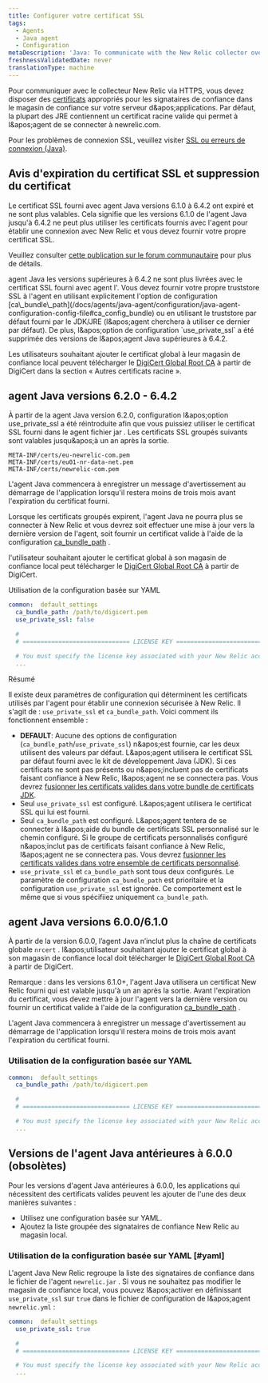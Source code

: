 ```yaml
---
title: Configurer votre certificat SSL
tags:
  - Agents
  - Java agent
  - Configuration
metaDescription: 'Java: To communicate with the New Relic collector over SSL, include the list of trusted signers in the trust store on your app server.'
freshnessValidatedDate: never
translationType: machine
---
```


Pour communiquer avec le collecteur New Relic via HTTPS, vous devez disposer des [certificats](/docs/using-new-relic/welcome-new-relic/get-started/glossary#ssl-certificate) appropriés pour les signataires de confiance dans le magasin de confiance sur votre serveur d&amp;apos;applications. Par défaut, la plupart des JRE contiennent un certificat racine valide qui permet à l&amp;apos;agent de se connecter à newrelic.com.

Pour les problèmes de connexion SSL, veuillez visiter [SSL ou erreurs de connexion (Java)](/docs/agents/java-agent/troubleshooting/ssl-or-connection-errors-java/).

## Avis d&apos;expiration du certificat SSL et suppression du certificat

<Callout variant="caution">
  Le certificat SSL fourni avec agent Java versions 6.1.0 à 6.4.2 ont expiré et ne sont plus valables. Cela signifie que les versions 6.1.0 de l&apos;agent Java jusqu&apos;à 6.4.2 ne peut plus utiliser les certificats fournis avec l&apos;agent pour établir une connexion avec New Relic et vous devez fournir votre propre certificat SSL.

  Veuillez consulter [cette publication sur le forum communautaire](https://discuss.newrelic.com/t/important-upcoming-new-relic-server-certificate-update-will-impact-most-users-of-java-agent-version-6-1-and-a-few-users-of-java-agent-version-6-2-0-to-6-4-2/141711) pour plus de détails.
</Callout>

<Callout variant="important">
  agent Java les versions supérieures à 6.4.2 ne sont plus livrées avec le certificat SSL fourni avec agent l&apos;. Vous devez fournir votre propre truststore SSL à l&apos;agent en utilisant explicitement l&apos;option de configuration [ca\_bundle\_path](/docs/agents/java-agent/configuration/java-agent-configuration-config-file#ca_config_bundle) ou en utilisant le truststore par défaut fourni par le JDK/JRE (l&amp;apos;agent cherchera à utiliser ce dernier par défaut). De plus, l&amp;apos;option de configuration `use_private_ssl` a été supprimée des versions de l&amp;apos;agent Java supérieures à 6.4.2.

  Les utilisateurs souhaitant ajouter le certificat global à leur magasin de confiance local peuvent télécharger le [DigiCert Global Root CA](https://www.digicert.com/kb/digicert-root-certificates.htm) à partir de DigiCert dans la section « Autres certificats racine ».
</Callout>

## agent Java versions 6.2.0 - 6.4.2

À partir de la agent Java version 6.2.0,[](/docs/agents/java-agent/configuration/java-agent-configuration-config-file#use_private_ssl) configuration l&amp;apos;option use\_private\_ssl a été réintroduite afin que vous puissiez utiliser le certificat SSL fourni dans le agent fichier jar . Les certificats SSL groupés suivants sont valables jusqu&amp;apos;à un an après la sortie.

```
META-INF/certs/eu-newrelic-com.pem
META-INF/certs/eu01-nr-data-net.pem
META-INF/certs/newrelic-com.pem
```

<Callout variant="important">
  L&apos;agent Java commencera à enregistrer un message d&apos;avertissement au démarrage de l&apos;application lorsqu&apos;il restera moins de trois mois avant l&apos;expiration du certificat fourni.

  Lorsque les certificats groupés expirent, l&apos;agent Java ne pourra plus se connecter à New Relic et vous devrez soit effectuer une mise à jour vers la dernière version de l&apos;agent, soit fournir un certificat valide à l&apos;aide de la configuration [ca\_bundle\_path](/docs/agents/java-agent/configuration/java-agent-configuration-config-file#ca_config_bundle) .

  l&apos;utilisateur souhaitant ajouter le certificat global à son magasin de confiance local peut télécharger le [DigiCert Global Root CA](https://www.digicert.com/kb/digicert-root-certificates.htm) à partir de DigiCert.
</Callout>

Utilisation de la configuration basée sur YAML

```yml
common:  default_settings
  ca_bundle_path: /path/to/digicert.pem
  use_private_ssl: false

  #
  # ============================== LICENSE KEY ===============================

  # You must specify the license key associated with your New Relic account
  ...
```

Résumé

Il existe deux paramètres de configuration qui déterminent les certificats utilisés par l&apos;agent pour établir une connexion sécurisée à New Relic. Il s&apos;agit de : `use_private_ssl` et `ca_bundle_path`. Voici comment ils fonctionnent ensemble :

* <DNT>**DEFAULT**</DNT>: Aucune des options de configuration (`ca_bundle_path`/`use_private_ssl`) n&amp;apos;est fournie, car les deux utilisent des valeurs par défaut. L&amp;apos;agent utilisera le certificat SSL par défaut fourni avec le kit de développement Java (JDK). Si ces certificats ne sont pas présents ou n&amp;apos;incluent pas de certificats faisant confiance à New Relic, l&amp;apos;agent ne se connectera pas. Vous devrez [fusionner les certificats valides dans votre bundle de certificats JDK](/docs/agents/java-agent/troubleshooting/ssl-or-connection-errors-java).
* Seul `use_private_ssl` est configuré. L&amp;apos;agent utilisera le certificat SSL qui lui est fourni.
* Seul `ca_bundle_path` est configuré. L&amp;apos;agent tentera de se connecter à l&amp;apos;aide du bundle de certificats SSL personnalisé sur le chemin configuré. Si le groupe de certificats personnalisés configuré n&amp;apos;inclut pas de certificats faisant confiance à New Relic, l&amp;apos;agent ne se connectera pas. Vous devrez [fusionner les certificats valides dans votre ensemble de certificats personnalisé](/docs/agents/java-agent/troubleshooting/ssl-or-connection-errors-java).
* `use_private_ssl` et `ca_bundle_path` sont tous deux configurés. Le paramètre de configuration `ca_bundle_path` est prioritaire et la configuration `use_private_ssl` est ignorée. Ce comportement est le même que si vous spécifiiez uniquement `ca_bundle_path`.

## agent Java versions 6.0.0/6.1.0

À partir de la version 6.0.0, l’agent Java n’inclut plus la chaîne de certificats globale `nrcert` . l&amp;apos;utilisateur souhaitant ajouter le certificat global à son magasin de confiance local doit télécharger le [DigiCert Global Root CA](https://www.digicert.com/kb/digicert-root-certificates.htm) à partir de DigiCert.

Remarque : dans les versions 6.1.0+, l&apos;agent Java utilisera un certificat New Relic fourni qui est valable jusqu&apos;à un an après la sortie. Avant l&apos;expiration du certificat, vous devez mettre à jour l&apos;agent vers la dernière version ou fournir un certificat valide à l&apos;aide de la configuration [ca\_bundle\_path](/docs/agents/java-agent/configuration/java-agent-configuration-config-file#ca_config_bundle) .

<Callout variant="important">
  L&apos;agent Java commencera à enregistrer un message d&apos;avertissement au démarrage de l&apos;application lorsqu&apos;il restera moins de trois mois avant l&apos;expiration du certificat fourni.
</Callout>

### Utilisation de la configuration basée sur YAML

```yml
common:  default_settings
  ca_bundle_path: /path/to/digicert.pem

  #
  # ============================== LICENSE KEY ===============================

  # You must specify the license key associated with your New Relic account
  ...
```

## Versions de l&apos;agent Java antérieures à 6.0.0 (obsolètes)

Pour les versions d&apos;agent Java antérieures à 6.0.0, les applications qui nécessitent des certificats valides peuvent les ajouter de l&apos;une des deux manières suivantes :

* Utilisez une configuration basée sur YAML.
* Ajoutez la liste groupée des signataires de confiance New Relic au magasin local.

### Utilisation de la configuration basée sur YAML [#yaml]

L&apos;agent Java New Relic regroupe la liste des signataires de confiance dans le fichier de l&apos;agent `newrelic.jar` . Si vous ne souhaitez pas modifier le magasin de confiance local, vous pouvez l&amp;apos;activer en définissant `use_private_ssl` sur `true` dans le fichier de configuration de l&amp;apos;agent `newrelic.yml` :

```yml
common:  default_settings
  use_private_ssl: true

  #
  # ============================== LICENSE KEY ===============================

  # You must specify the license key associated with your New Relic account
  ...
```